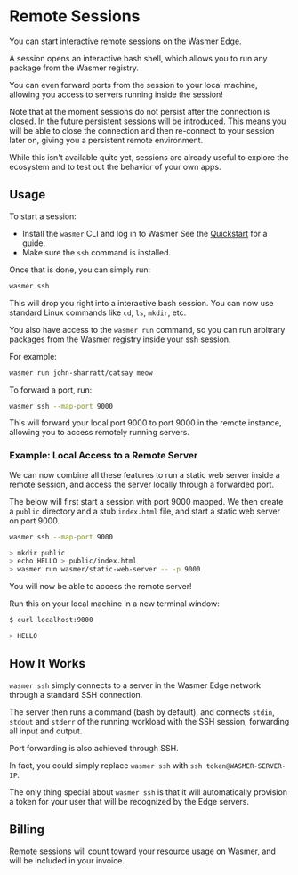 # Remote Sessions

You can start interactive remote sessions on the Wasmer Edge.

A session opens an interactive bash shell, which allows you to run any package
from the Wasmer registry.

You can even forward ports from the session to your local machine, allowing you
access to servers running inside the session!

Note that at the moment sessions do not persist after the connection is closed.
In the future persistent sessions will be introduced.
This means you will be able to close the connection and then re-connect to your
session later on, giving you a persistent remote environment.

While this isn't available quite yet, sessions are already useful to explore the
ecosystem and to test out the behavior of your own apps.

## Usage

To start a session:

- Install the `wasmer` CLI and log in to Wasmer
  See the [Quickstart](../quickstart/http-server.mdx) for a guide.
- Make sure the `ssh` command is installed.

Once that is done, you can simply run:

```bash copy
wasmer ssh
```

This will drop you right into a interactive bash session.
You can now use standard Linux commands like `cd`, `ls`, `mkdir`, etc.

You also have access to the `wasmer run` command, so you can run arbitrary
packages from the Wasmer registry inside your ssh session.

For example:

```bash copy
wasmer run john-sharratt/catsay meow
```

To forward a port, run:

```bash copy
wasmer ssh --map-port 9000
```

This will forward your local port 9000 to port 9000 in the remote instance,
allowing you to access remotely running servers.

### Example: Local Access to a Remote Server

We can now combine all these features to run a static web server inside a remote
session, and access the server locally through a forwarded port.

The below will first start a session with port 9000 mapped.
We then create a `public` directory and a stub `index.html` file, and start a
static web server on port 9000.

```bash copy
wasmer ssh --map-port 9000

> mkdir public
> echo HELLO > public/index.html
> wasmer run wasmer/static-web-server -- -p 9000
```

You will now be able to access the remote server!

Run this on your local machine in a new terminal window:

```bash
$ curl localhost:9000

> HELLO
```

## How It Works

`wasmer ssh` simply connects to a server in the Wasmer Edge network through a
standard SSH connection.

The server then runs a command (bash by default), and connects `stdin`, `stdout`
and `stderr` of the running workload with the SSH session, forwarding all input
and output.

Port forwarding is also achieved through SSH.

In fact, you could simply replace `wasmer ssh` with `ssh token@WASMER-SERVER-IP`.

The only thing special about `wasmer ssh` is that it will automatically provision
a token for your user that will be recognized by the Edge servers.

## Billing

Remote sessions will count toward your resource usage on Wasmer, and will be
included in your invoice.
